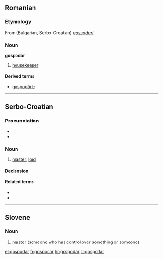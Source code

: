 ==Romanian==

===Etymology===
From {{etyl|sla|ro}} (Bulgarian, Serbo-Croatian) ''[[gospodari]]''.

===Noun===
'''gospodar'''

# [[housekeeper]]

====Derived terms====
* [[gospodărie]]
----

==Serbo-Croatian==

===Pronunciation===
* {{IPA|/ɡospǒdaːr/|lang=sh}}
* {{hyphenation|gos|po|dar}}

===Noun===
{{sh-noun|g=m|head=gospòdār|r|господар|госпо̀да̄р}}

# [[master]], [[lord]]

====Declension====
{{sh-decl-noun
|gospodar|gospodari
|gospodára|gospodara
|gospodaru|gospodarima
|gospodara|gospodare
|gospodaru|gospodari
|gospodaru|gospodarima
|gospodarom|gospodarima
}}

====Related terms====
* {{l|sh|gospodarica|gospodàrica}}
* {{l|sh|gospodariti|gospodáriti}}

----

==Slovene==

===Noun===
{{infl|sl|noun|g=m}}

# [[master]] (someone who has control over something or someone)

[[el:gospodar]]
[[fr:gospodar]]
[[hr:gospodar]]
[[sl:gospodar]]